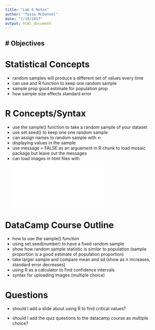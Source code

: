 ```yaml
---
title: "Lab 6 Notes"
author: "Tessa McDonnel"
date: "7/19/2017"
output: html_document
---
```



# Objectives
-

# Statistical Concepts
- random samples will produce a different set of values every time
- can use and R function to keep one random sample
- sample prop good estimate for population prop
- how sample size effects standard error

# R Concepts/Syntax
- use the sample() function to take a random sample of your dataset
- use set.seed() to keep one one random sample
- can assign names to random sample with <- 
- displaying values in the sample
- use message = FALSE as an arguement in R chunk to load mosaic package but leave out the messages
- can load images in html files with ![](imagename.ext)

# DataCamp Course Outline
- how to use the sample() function
- using set.seed(number) to have a fixed random sample
- show how random sample statistic is similar to population (sample proportion is a good estimate of population proportion)
- take larger sample and compare mean and sd (show as n increases, standard error decreases)
- using R as a calculator to find confidence intervals
- syntax for uploading images (multiple choice)

# Questions
- should I add a slide about using R to find critical values?

- should I add the quiz questions to the datacamp course as multiple choice?





